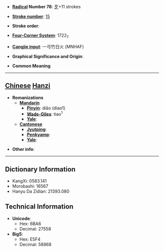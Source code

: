 * '''[[Wiktionary:Chinese radical index| Radical]] Number 78''': [[Wiktionary:Chinese radical index 歹|歹]]+11 strokes

* '''[[Wiktionary:Chinese total strokes index|Stroke number]]''': [[Wiktionary:Chinese total strokes index 15|15]]

* '''Stroke order''': 

* '''[[Wiktionary:Chinese four corner index|Four-Corner System]]''': 1722<sub>7</sub>

* '''[[Wiktionary:Chinese Cangjie index|Cangjie input]]''': 一弓竹日火 (MNHAF)

* '''Graphical Significance and Origin''': 

* '''Common Meaning'''

----

== [[Chinese]] [[Hanzi]] ==

* '''Romanizations'''
** '''[[Mandarin]]'''
*** '''[[Pinyin]]''': diāo (diao1)
*** '''[[Wade-Giles]]''': tiao<sup>1</sup>
*** '''[[Yale]]''': 
** '''[[Cantonese]]'''
*** '''[[Jyutping]]''':
*** '''[[Penkyamp]]''': 
*** '''[[Yale]]''': 

* '''Other info''': 

----

== Dictionary Information ==

* KangXi: 0583.141
* Morobashi: 16567
* Hanyu Da Zidian: 21393.080

== Technical Information ==

* '''Unicode''':
** Hex: 6BA6
** Decimal: 27558
* '''Big5''':
** Hex: E5F4
** Decimal: 58868